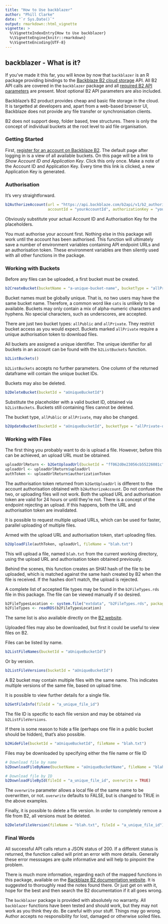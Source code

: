 ```yaml
---
title: "How to Use backblazer"
author: "Phill Clarke"
date: "`r Sys.Date()`"
output: rmarkdown::html_vignette
vignette: >
  %\VignetteIndexEntry{How to Use backblazer}
  %\VignetteEngine{knitr::rmarkdown}
  %\VignetteEncoding{UTF-8}
---
```


## backblazer - What is it?

If you've made it this far, you will know by now that `backblazer` is an R package providing bindings to the [Backblaze B2 cloud storage](https://www.backblaze.com/b2/cloud-storage.html) API. All B2 API calls are covered in the `backblazer` package and all [required B2 API parameters](https://www.backblaze.com/b2/docs/) are present. Most optional B2 API parameters are also included.

Backblaze's B2 product provides cheap and basic file storage in the cloud. It is targetted at developers and, apart from a web-based browser UI, Backblaze does not provide any file transfer or synchronisation clients.

B2 does not support deep, folder based, tree structures. There is only the concept of individual buckets at the root level to aid file organisation.

### Getting Started

First, [register for an account on Backblaze B2](https://www.backblaze.com/b2/sign-up.html). The default page after logging in is a view of all available buckets. On this page will be a link to *Show Account ID and Application Key*. Click this only once. Make a note of the Account ID and Application Key. Every time this link is clicked, a new Application Key is generated.

### Authorisation

It's very straightforward.

```r
b2AuthorizeAccount(url = "https://api.backblaze.com/b2api/v1/b2_authorize_account", 
                   accountId = "yourAccountId", authorizationKey = "yourAuthorisationKey")
```

Obviously substitute your actual Account ID and Authorisation Key for the placeholders.

You must authorise your account first. Nothing else in this package will work until the account has been authorised. This function will ultimately save a number of environment variables containing API endpoint URLs and an authorisation token. These environment variables are then silently used with all other functions in the package. 

### Working with Buckets

Before any files can be uploaded, a first bucket must be created.

```r
b2CreateBucket(bucketName = "a-unique-bucket-name", bucketType = "allPrivate")
```

Bucket names must be globally unique. That is, no two users may have the same bucket name. Therefore, a common word like `cats` is unlikely to be available. Buckets may only contain a mix of alpha-numeric characters and hyphens. No special characters, such as underscores, are accepted.

There are just two bucket types: `allPublic` and `allPrivate`. They restrict bucket access as you would expect. Buckets marked `allPrivate` require a unique authorisation token to download files.

All buckets are assigned a unique identifier. The unique identifier for all buckets in an account can be found with the `b2ListBuckets` function.

```r
b2ListBuckets()
```

`b2ListBuckets` accepts no further parameters. One column of the returned dataframe will contain the unique bucket IDs.

Buckets may also be deleted.

```r
b2DeleteBucket(bucketId = "aUniqueBucketId")
```

Substitute the placeholder with a valid bucket ID, obtained via `b2ListBuckets`. Buckets still containing files cannot be deleted.

The bucket type, `allPublic` or `allPrivate`, may also be changed.

```r
b2UpdateBucket(bucketId = "aUniqueBucketId", bucketType = "allPrivate-or-allPublic")
```

### Working with Files

The first thing you probably want to do is upload a file. However, before this can be achieved, an upload URL must be obtained.

```r
uploadUrlReturn <- b2GetUploadUrl(bucketId = "ff062d0e23056cb55226081c")
uploadUrl <- uploadUrlReturn$uploadUrl
authToken <- uploadUrlReturn$authorizationToken
```

The authorisation token returned from `b2GetUploadUrl` is different to the account authorisation obtained with `b2AuthorizeAccount`. Do not confuse the two, or uploading files will not work. Both the upload URL and authorisation token are valid for 24 hours or until they're not. There is a concept of the endpoint rejecting an upload. If this happens, both the URL and authorisation token are invalidated. 

It is possible to request multiple upload URLs, which can be used for faster, parallel uploading of multiple files.

Armed with the upload URL and authorisation token, start uploading files.

```r
b2UploadFile(authToken, uploadUrl, fileName = "blah.txt")
```

This will upload a file, named `blah.txt` from the current working directory, using the upload URL and authorisation token obtained previously.

Behind the scenes, this function creates an SHA1 hash of the file to be uploaded, which is matched against the same hash created by B2 when the file is received. If the hashes don't match, the upload is rejected.

A complete list of accepted file types may be found in the `b2FileTypes.rds` file in this package. The file can be viewed manually if so desired.

```r
b2FileTypesLocation <- system.file("extdata", "b2FileTypes.rds", package = "backblazer")
b2FileTypes <- readRDS(b2FileTypesLocation)
```

The same list is also available directly on the [B2 website](https://www.backblaze.com/b2/docs/content-types.html).

Uploaded files may also be downloaded, but first it could be useful to view files on B2.

Files can be listed by name.

```r
b2ListFileNames(bucketId = "aUniqueBucketId")
```

Or by version.

```r
b2ListFileVersions(bucketId = "aUniqueBucketId")
```

A B2 bucket may contain multiple files with the same name. This indicates multiple versions of the same file, based on upload time.

It is possible to view further details for a single file.

```r
b2GetFileInfo(fileId = "a_unique_file_id")
```

The file ID is specific to each file version and may be obtained via `b2ListFileVersions`.

If there is some reason to hide a file (perhaps one file in a public bucket should be hidden), that's also possible.

```r
b2HideFile(bucketId = "aUniqueBucketId", fileName = "blah.txt")
```

Files may be downloaded by specifying either the file name or file ID

```r
# Download file by name
b2DownloadFileByName(bucketName = "aUniqueBucketName", fileName = "blah.txt", overwrite = TRUE)

# Download file by ID
b2DownloadFileById(fileId = "a_unique_file_id", overwrite = TRUE)
```

The `overwrite` parameter allows a local file of the same name to be overwritten, or not. `overwrite` defaults to FALSE, but is changed to TRUE in the above examples.

Finally, it is possible to delete a file version. In order to completely remove a file from B2, all versions must be deleted.

```r
b2DeleteFileVersion(fileName = "blah.txt", fileId = "a_unique_file_id")
```

### Final Words

All successful API calls return a JSON status of 200. If a different status is returned, the function called will print an error with more details. Generally these error messsages are quite informative and will help to pinpoint the problem.

There is much more information, regarding each of the mapped functions in this package, available on the [Backblaze B2 documentation website](https://www.backblaze.com/b2/docs/). It is suggested to thoroughly read the notes found there. Or just get on with it, hope for the best and then search the B2 documentation if it all goes wrong.

The `backblazer` package is provided with absolutely no warranty. All `backblazer` functions have been tested and should work, but they may not work as you think they do. Be careful with your stuff. Things may go wrong. Author accepts no responsibility for lost, damaged or otherwise soiled files.
